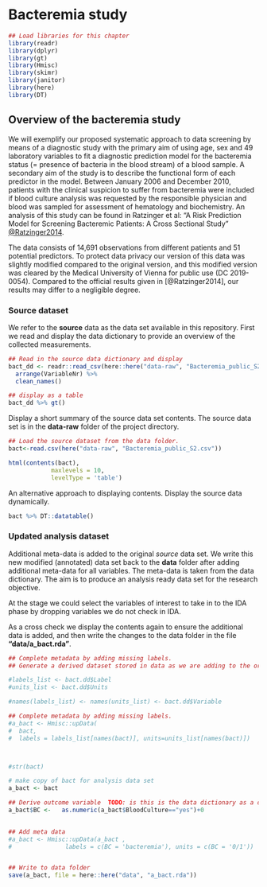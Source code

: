 # Bacteremia study  {#Bacteremia}

```r
## Load libraries for this chapter
library(readr)
library(dplyr)
library(gt)
library(Hmisc)
library(skimr)
library(janitor)
library(here)
library(DT)
```


## Overview of the bacteremia study

We will exemplify our proposed systematic approach to data screening by means of a diagnostic study with the primary aim of using age, sex and 49 laboratory variables to fit a diagnostic prediction model for the bacteremia status (= presence of bacteria in the blood stream) of a blood sample. A secondary aim of the study is to describe the functional form of each predictor in the model. Between January 2006 and December 2010, patients with the clinical suspicion to suffer from bacteremia were included if blood culture analysis was requested by the responsible physician and blood was sampled for assessment of hematology and biochemistry. An analysis of this study can be found in Ratzinger et al: "A Risk Prediction Model for Screening Bacteremic Patients: A Cross Sectional Study" [@Ratzinger2014](https://doi.org/10.1371/journal.pone.0106765).

The data consists of 14,691 observations from different patients and 51 potential predictors. To protect data privacy our version of this data was slightly modified compared to the original version, and this modified version was cleared by the Medical University of Vienna for public use (DC 2019-0054). Compared to the official results given in [@Ratzinger2014], our results may differ to a negligible degree. 


### Source dataset

We refer to the **source** data as the data set available in this repository. First we read and display the data dictionary to provide an overview of the collected measurements. 

```r
## Read in the source data dictionary and display 
bact_dd <- readr::read_csv(here::here("data-raw", "Bacteremia_public_S2_Data_Dictionary.csv")) %>%
  arrange(VariableNr) %>%
  clean_names()

## display as a table 
bact_dd %>% gt()
```



Display a short summary of the source data set contents. The source data set is in the **data-raw** folder of the project directory. 

```r

## Load the source dataset from the data folder. 
bact<-read.csv(here("data-raw", "Bacteremia_public_S2.csv"))

html(contents(bact),
            maxlevels = 10,
            levelType = 'table')

```

An alternative approach to displaying contents. Display the source data dynamically. 


```r
bact %>% DT::datatable()
```



### Updated analysis dataset

Additional meta-data is added to the original *source* data set. We write this new modified (annotated) data set back to the **data** folder after adding additional meta-data for all variables. The meta-data is taken from the data dictionary. The aim is to produce an analysis ready data set for the research objective. 

At the stage we could select the variables of interest to take in to the IDA phase by dropping variables we do not check in IDA.

As a cross check we display the contents again to ensure the additional data is added, and then write  the changes to the data folder in the file **"data/a_bact.rda"**. 

```r

## Complete metadata by adding missing labels. 
## Generate a derived dataset stored in data as we are adding to the original source dataset obtained. 

#labels_list <- bact.dd$Label
#units_list <- bact.dd$Units

#names(labels_list) <- names(units_list) <- bact.dd$Variable

## Complete metadata by adding missing labels.
#a_bact <- Hmisc::upData(
#  bact,
#  labels = labels_list[names(bact)], units=units_list[names(bact)])



#str(bact)

# make copy of bact for analysis data set 
a_bact <- bact

## Derive outcome variable  TODO: is this is the data dictionary as a derived variable
a_bact$BC <-   as.numeric(a_bact$BloodCulture=="yes")+0
  

## Add meta data
#a_bact <- Hmisc::upData(a_bact ,
#               labels = c(BC = 'bacteremia'), units = c(BC = '0/1'))


## Write to data folder
save(a_bact, file = here::here("data", "a_bact.rda"))
```





